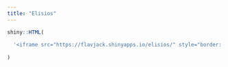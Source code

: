 ```yaml
---
title: "Elisios"
---
```



```r
shiny::HTML(
  
  '<iframe src="https://flavjack.shinyapps.io/elisios/" style="border: 0; position:fixed; top:50px; left:0; right:0; bottom:0; width:100%; height:92%">'
  
)
```
